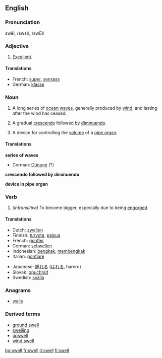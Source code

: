 ==English==

===Pronunciation===
swĕl, /swεl/, /swEl/

===Adjective===
{{en-ad2|'''swell'''|-|-}}

# {{informal}} [[Excellent]].

====Translations====
*French: [[super#French|super]], [[sensass]]
*German: [[klasse]]

===Noun===
{{en-noun|swell|swells}}

#A long series of [[ocean]] [[wave]]s, generally produced by [[wind]], and lasting after the wind has ceased.
# {{music}} A gradual [[crescendo]] followed by [[diminuendo]].
# {{music}} A device for controlling the [[volume]] of a [[pipe organ]].

====Translations====
'''series of waves'''
{{top}}
*German: [[Dünung]] {{f}} (?)
{{mid}}
{{bottom}}
 
'''crescendo followed by diminuendo'''
{{top}}
{{mid}}
{{bottom}}
 
'''device in pipe organ'''
{{top}}
{{mid}}
{{bottom}}
 

===Verb===
{{irregverb|'''to swell'''|'''[[swells]]'''|'''[[swelled]]'''|'''[[swollen]] '''or''' [[swelled]]'''|'''[[swelling]]'''}}

#''(intransitive)'' To become bigger, especially due to being [[engorge]]d.

====Translations====
{{top}}
*Dutch: [[zwellen]]
*Finnish: [[turvota]], [[paisua]]
*French: [[gonfler]]
*German: [[schwellen]]
*Indonesian: [[bengkak]], [[bengkak|membengkak]]
*Italian: [[gonfiare]]
{{mid}}
*Japanese: [[腫れる]] ([[はれる]], hareru)
*Slovak: [[opuchnúť]]
*Swedish: [[svälla]]
{{bottom}}

===Anagrams===
*[[wells]]

===Derived terms===
*[[ground swell]]
*[[swelling]]
*[[upswell]]
*[[wind swell]]

[[bg:swell]]
[[fr:swell]]
[[it:swell]]
[[fi:swell]]